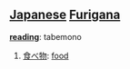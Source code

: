 == [[Japanese]] [[Furigana]] ==                                          

'''[[reading]]''': tabemono

# [[食べ物]]: [[food]]